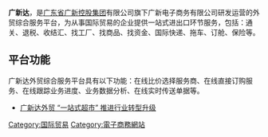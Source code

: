 '''广新达'''，是[[广东省|广东省]][[广新控股集团|广新控股集团]]有限公司旗下广新电子商务有限公司研发运营的外贸综合服务平台，为从事国际贸易的企业提供一站式进出口环节服务，包括：通关、退税、收结汇、找工厂、找商品、找资金、国际快递、拖车、订舱、保险等。

==平台功能==
广新达外贸综合服务平台具有以下功能：在线比价选择服务商、在线直接订购服务、在线跟踪业务进度、业务数据分析、在线实时传送单据等。

*[http://finance.qq.com/a/20120509/006780.htm 广新达外贸 “一站式超市” 推进行业转型升级]
[[Category:国际贸易|Category:国际贸易]]
[[Category:電子商務網站|Category:電子商務網站]]